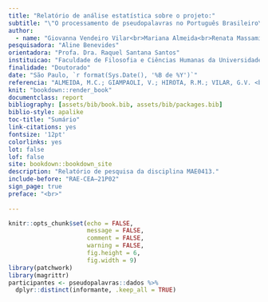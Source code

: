 ```yaml
---
title: "Relatório de análise estatística sobre o projeto:"
subtitle: "\"O processamento de pseudopalavras no Português Brasileiro\""
author: 
  - name: "Giovanna Vendeiro Vilar<br>Mariana Almeida<br>Renata Massami Hirota<br>Viviana Giampaoli"
pesquisadora: "Aline Benevides"
orientadora: "Profa. Dra. Raquel Santana Santos"
instituicao: "Faculdade de Filosofia e Ciências Humanas da Universidade de São Paulo"
finalidade: "Doutorado"
date: "São Paulo, `r format(Sys.Date(), '%B de %Y')`"
referencia: "ALMEIDA, M.C.; GIAMPAOLI, V.; HIROTA, R.M.; VILAR, G.V. <b>Relatório de análise estatística sobre o projeto: \"O processamento de pseudopalavras no Português Brasileiro\"</b>. São Paulo, IME-USP, ano. (RAE–CEA-21P02)"
knit: "bookdown::render_book"
documentclass: report
bibliography: [assets/bib/book.bib, assets/bib/packages.bib]
biblio-style: apalike
toc-title: "Sumário"
link-citations: yes
fontsize: '12pt'
colorlinks: yes 
lot: false
lof: false
site: bookdown::bookdown_site
description: "Relatório de pesquisa da disciplina MAE0413."
include-before: "RAE-CEA–21P02"
sign_page: true
preface: "<br>"
  
---
```


```r
knitr::opts_chunk$set(echo = FALSE, 
                      message = FALSE, 
                      comment = FALSE, 
                      warning = FALSE, 
                      fig.height = 6, 
                      fig.width = 9)
library(patchwork)
library(magrittr)
participantes <- pseudopalavras::dados %>% 
  dplyr::distinct(informante, .keep_all = TRUE) 
```


<!-- # Sobre este documento {-} -->

<!-- Este relatório foi produzido em *RMarkdown*, utilizando o software estatístico R na versão `r paste(version$major, version$minor, sep = ".")`. -->
